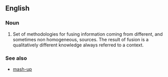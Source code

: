 ==English==

===Noun===
{{en-noun}}

# Set of methodologies for fusing information coming from different, and sometimes non homogeneous, sources. The result of fusion is a qualitatively different knowledge always referred to a context.

===See also===
* [[mash-up]]